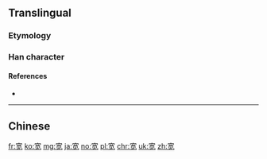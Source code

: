 {{also|寬}}

==Translingual==

===Etymology===
{{Han simp|寬|f=萈|t=苋}}

===Han character===
{{Han char|rn=40|rad=宀|as=07|sn=10|four=|canj=JTBU,XJTBU|ids=⿳宀艹见}}

====References====
* {{Han ref|kx=0287.101|hdz=20930.080|uh=5BBD|ud=23485}}

----

==Chinese==
{{zh-see|寬}}

[[fr:宽]]
[[ko:宽]]
[[mg:宽]]
[[ja:宽]]
[[no:宽]]
[[pl:宽]]
[[chr:宽]]
[[uk:宽]]
[[zh:宽]]